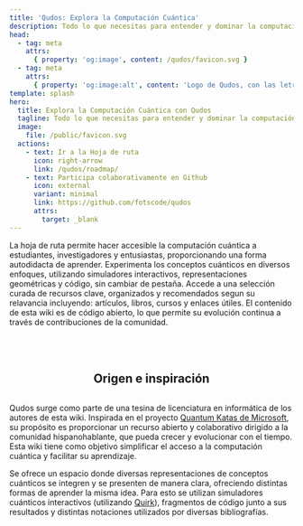 ```yaml
---
title: 'Qudos: Explora la Computación Cuántica'
description: Todo lo que necesitas para entender y dominar la computación cuántica. Desde los fundamentos hasta algoritmos avanzados.
head:
  - tag: meta
    attrs:
      { property: 'og:image', content: /qudos/favicon.svg }
  - tag: meta
    attrs:
      { property: 'og:image:alt', content: 'Logo de Qudos, con las letras Q y 2' }
template: splash
hero:
  title: Explora la Computación Cuántica con Qudos
  tagline: Todo lo que necesitas para entender y dominar la computación cuántica. Desde los fundamentos hasta algoritmos avanzados.
  image:
    file: /public/favicon.svg
  actions:
    - text: Ir a la Hoja de ruta
      icon: right-arrow
      link: /qudos/roadmap/
    - text: Participa colaborativamente en Github
      icon: external
      variant: minimal
      link: https://github.com/fotscode/qudos
      attrs:
        target: _blank
---
```


<CardGrid stagger>
	<Card title="Guía de estudio" icon="open-book">
        La hoja de ruta permite hacer accesible la computación cuántica a estudiantes, investigadores y entusiastas, proporcionando una forma autodidacta de aprender.
	</Card>
	<Card title="Una idea, varias perspectivas" icon="puzzle">
        Experimenta los conceptos cuánticos en diversos enfoques, utilizando simuladores interactivos, representaciones geométricas y código, sin cambiar de pestaña.
	</Card>
    <Card title="Bibliografía unificada" icon="document">
    	Accede a una selección curada de recursos clave, organizados y recomendados segun su relavancia incluyendo: artículos, libros, cursos y enlaces útiles.
    </Card>
	<Card title="Esfuerzo colaborativo" icon="rocket">
        El contenido de esta wiki es de código abierto, lo que permite su evolución continua a través de contribuciones de la comunidad.
	</Card>
</CardGrid>

<div style="display:flex;justify-content:center; margin-top:50px" data-page-ignore>
    <h2>Origen e inspiración</h2>
</div>

Qudos surge como parte de una tesina de licenciatura en informática de los autores de esta wiki. Inspirada en el proyecto [Quantum Katas de Microsoft](https://quantum.microsoft.com/en-us/experience/quantum-katas), su propósito es proporcionar un recurso abierto y colaborativo dirigido a la comunidad hispanohablante, que pueda crecer y evolucionar con el tiempo. Esta wiki tiene como objetivo simplificar el acceso a la computación cuántica y facilitar su aprendizaje. 

Se ofrece un espacio donde diversas representaciones de conceptos cuánticos se integren y se presenten de manera clara, ofreciendo distintas formas de aprender la misma idea. Para esto se utilizan simuladores cuánticos interactivos (utilizando [Quirk](https://algassert.com/quirk)), fragmentos de código junto a sus resultados y distintas notaciones utilizados por diversas bibliografías.

